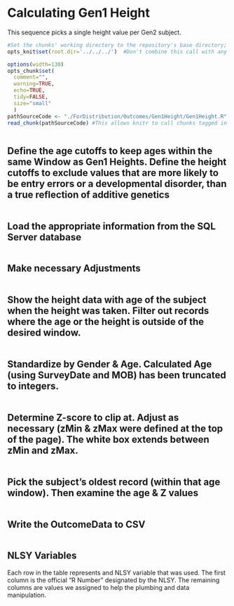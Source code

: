 # Calculating Gen1 Height
This sequence picks a single height value per Gen2 subject.

```r
#Set the chunks' working directory to the repository's base directory; this assumes the report is nested inside of two directories.
opts_knit$set(root.dir='../../../')  #Don't combine this call with any other chunk -espeically one that uses file paths.
```

```r
options(width=130)
opts_chunk$set(
  comment="", 
  warning=TRUE, 
  echo=TRUE, 
  tidy=FALSE, 
  size="small"
  )
pathSourceCode <- "./ForDistribution/Outcomes/Gen1Height/Gen1Height.R"
read_chunk(pathSourceCode) #This allows knitr to call chunks tagged in the underlying .R file.
```

```r
```
## Define the age cutoffs to keep ages within the same Window as Gen1 Heights.  Define the height cutoffs to exclude values that are more likely to be entry errors or a developmental disorder, than a true reflection of additive genetics
```r
```

## Load the appropriate information from the SQL Server database
```r
```

## Make necessary Adjustments
```r
```

## Show the height data with age of the subject when the height was taken.  Filter out records where the age or the height is outside of the desired window.
```r
```

## Standardize by Gender & Age.  Calculated Age (using SurveyDate and MOB) has been truncated to integers.  
```r
```

## Determine Z-score to clip at.  Adjust as necessary (zMin & zMax were defined at the top of the page).  The white box extends between zMin and zMax.
```r
```

## Pick the subject's oldest record (within that age window).  Then examine the age & Z values
```r
```

## Write the OutcomeData to CSV
```r
```

## NLSY Variables
Each row in the table represents and NLSY variable that was used.  The first column is the official "R Number" designated by the NLSY.  The remaining columns are values we assigned to help the plumbing and data manipulation.
```r
```
